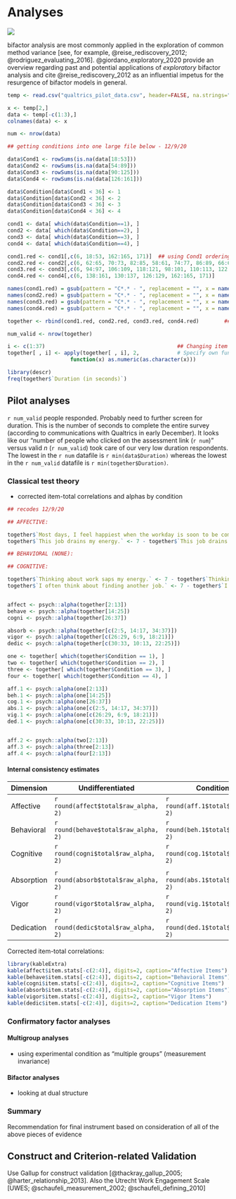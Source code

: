 # Analyses

![](results.jpg)

bifactor analysis are most commonly applied in the exploration of common method variance [see, for example, @reise_rediscovery_2012;  @rodriguez_evaluating_2016]. @giordano_exploratory_2020 provide an overview regarding past and potential applications of *exploratory* bifactor analysis and cite @reise_rediscovery_2012 as an influential impetus for the resurgence of bifactor models in general. 

```r

temp <- read.csv("qualtrics_pilot_data.csv", header=FALSE, na.strings="")

x <- temp[2,]
data <- temp[-c(1:3),]
colnames(data) <- x

num <- nrow(data)

## getting conditions into one large file below - 12/9/20

data$Cond1 <- rowSums(is.na(data[18:53]))
data$Cond2 <- rowSums(is.na(data[54:89]))
data$Cond3 <- rowSums(is.na(data[90:125]))
data$Cond4 <- rowSums(is.na(data[126:161]))

data$Condition[data$Cond1 < 36] <- 1
data$Condition[data$Cond2 < 36] <- 2
data$Condition[data$Cond3 < 36] <- 3
data$Condition[data$Cond4 < 36] <- 4

cond1 <- data[ which(data$Condition==1), ]
cond2 <- data[ which(data$Condition==2), ]
cond3 <- data[ which(data$Condition==3), ]
cond4 <- data[ which(data$Condition==4), ]

cond1.red <- cond1[,c(6, 18:53, 162:165, 171)]  ## using Cond1 ordering
cond2.red <- cond2[,c(6, 62:65, 70:73, 82:85, 58:61, 74:77, 86:89, 66:69, 78:81, 54:57, 162:165, 171)]
cond3.red <- cond3[,c(6, 94:97, 106:109, 118:121, 98:101, 110:113, 122:125, 102:105, 114:117, 90:93, 162:165, 171)]
cond4.red <- cond4[,c(6, 138:161, 130:137, 126:129, 162:165, 171)]        ## 171 versus 172 because testing script has extra "hours" variable

names(cond1.red) = gsub(pattern = "C*.* - ", replacement = "", x = names(cond1.red))      ## Getting rid of condition markers so rbind will work
names(cond2.red) = gsub(pattern = "C*.* - ", replacement = "", x = names(cond2.red))  
names(cond3.red) = gsub(pattern = "C*.* - ", replacement = "", x = names(cond3.red))  
names(cond4.red) = gsub(pattern = "C*.* - ", replacement = "", x = names(cond4.red))  

together <- rbind(cond1.red, cond2.red, cond3.red, cond4.red)        ## we'll be using this object for analyses

num_valid <- nrow(together)

i <- c(1:37)                                          ## Changing item responses to numerics
together[ , i] <- apply(together[ , i], 2,            # Specify own function within apply
                    function(x) as.numeric(as.character(x)))

library(descr)
freq(together$`Duration (in seconds)`)

```

## Pilot analyses

`r num_valid` people responded. Probably need to further screen for duration. This is the number of seconds to complete the entire survey (according to communications with Qualtrics in early December). It looks like our "number of people who clicked on the assessment link (`r num`)" versus valid *n* (`r num_valid`) took care of our very low duration respondents. The lowest in the `r num` datafile is `r min(data$Duration)` whereas the lowest in the `r num_valid` datafile is `r min(together$Duration)`.

### Classical test theory

+ corrected item-total correlations and alphas by condition


```r

## recodes 12/9/20

## AFFECTIVE: 

together$`Most days, I feel happiest when the workday is soon to be complete.` <- 7 - together$`Most days, I feel happiest when the workday is soon to be complete.`
together$`This job drains my energy.` <- 7 - together$`This job drains my energy.`

## BEHAVIORAL (NONE):

## COGNITIVE: 

together$`Thinking about work saps my energy.` <- 7 - together$`Thinking about work saps my energy.`
together$`I often think about finding another job.` <- 7 - together$`I often think about finding another job.`


affect <- psych::alpha(together[2:13])  
behave <- psych::alpha(together[14:25])
cogni <- psych::alpha(together[26:37])

absorb <- psych::alpha(together[c(2:5, 14:17, 34:37)])  
vigor <- psych::alpha(together[c(26:29, 6:9, 18:21)])
dedic <- psych::alpha(together[c(30:33, 10:13, 22:25)])

one <- together[ which(together$Condition == 1), ]
two <- together[ which(together$Condition == 2), ]
three <- together[ which(together$Condition == 3), ]
four <- together[ which(together$Condition == 4), ]

aff.1 <- psych::alpha(one[2:13]) 
beh.1 <- psych::alpha(one[14:25])
cog.1 <- psych::alpha(one[26:37])
abs.1 <- psych::alpha(one[c(2:5, 14:17, 34:37)])  
vig.1 <- psych::alpha(one[c(26:29, 6:9, 18:21)])
ded.1 <- psych::alpha(one[c(30:33, 10:13, 22:25)])


aff.2 <- psych::alpha(two[2:13])  
aff.3 <- psych::alpha(three[2:13])  
aff.4 <- psych::alpha(four[2:13])  

```

#### Internal consistency estimates

| Dimension      | Undifferentiated                        | Condition 1                       |         
|----------------|-----------------------------------------|-----------------------------------|
| Affective      | `r round(affect$total$raw_alpha, 2)`    |`r round(aff.1$total$raw_alpha, 2)`| 
| Behavioral     | `r round(behave$total$raw_alpha, 2)`    |`r round(beh.1$total$raw_alpha, 2)`|
| Cognitive      | `r round(cogni$total$raw_alpha, 2)`     |`r round(cog.1$total$raw_alpha, 2)`|
|                |                                         |                                   |
| Absorption     | `r round(absorb$total$raw_alpha, 2)`    |`r round(abs.1$total$raw_alpha, 2)`|
| Vigor          | `r round(vigor$total$raw_alpha, 2)`     |`r round(vig.1$total$raw_alpha, 2)`|
| Dedication     | `r round(dedic$total$raw_alpha, 2)`     |`r round(ded.1$total$raw_alpha, 2)`|

Corrected item-total correlations:

```r

library(kableExtra)
kable(affect$item.stats[-c(2:4)], digits=2, caption="Affective Items")
kable(behave$item.stats[-c(2:4)], digits=2, caption="Behavioral Items")
kable(cogni$item.stats[-c(2:4)], digits=2, caption="Cognitive Items")
kable(absorb$item.stats[-c(2:4)], digits=2, caption="Absorption Items")
kable(vigor$item.stats[-c(2:4)], digits=2, caption="Vigor Items")
kable(dedic$item.stats[-c(2:4)], digits=2, caption="Dedication Items")

```


### Confirmatory factor analyses

#### Multigroup analyses

+ using experimental condition as "multiple groups" (measurement invariance)

#### Bifactor analyses

+ looking at dual structure

### Summary

Recommendation for final instrument based on consideration of all of the above pieces of evidence

## Construct and Criterion-related Validation

Use Gallup for construct validation [@thackray_gallup_2005; @harter_relationship_2013]. Also the Utrecht Work Engagement Scale [UWES; @schaufeli_measurement_2002; @schaufeli_defining_2010]
